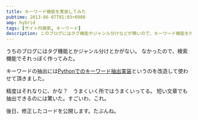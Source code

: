 ```yaml
---
title: キーワード機能を実装してみた
pubtime: 2013-06-07T01:03+0900
amp: hybrid
tags: [サイト内検索, キーワード]
description: このブログにはタグ機能やジャンル分けなどが無いので、キーワード機能を付けてみました。
---
```


うちのブログにはタグ機能とかジャンル分けとかがない。
なかったので、検索機能でそれっぽく作ってみた。

キーワードの抽出には[Pythonでのキーワード抽出実装](http://tanashi.s240.xrea.com/mword/)というのを改造して使わせて頂きました。

精度はそれなりに、かな？　うまくいく所ではうまくいってる。
短い文章でも抽出できるのには驚いた。すごいわ、これ。

後日、修正したコードを公開します。たぶんね。
